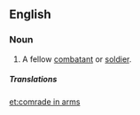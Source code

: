 ==English==

===Noun===
{{en-noun|head=[[comrade]] [[in]] [[arms]]|comrades in arms}}

# {{context|military|lang=en}} A fellow [[combatant]] or [[soldier]].

=====Translations=====
{{trans-see|brother-in-arms}}

[[et:comrade in arms]]